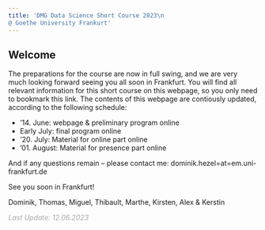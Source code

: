 ```yaml
---
title: 'DMG Data Science Short Course 2023\n
@ Goethe University Frankurt'
---
```


## Welcome
The preparations for the course are now in full swing, and we are very much looking forward seeing you all soon in Frankfurt. You will find all relevant information for this short course on this webpage, so you only need to bookmark this link. The contents of this webpage are contiously updated, according to the following schedule:

- '14. June: webpage & preliminary program online
- Early July: final program online
- '20. July: Material for online part online
- '01. August: Material for presence part online

And if any questions remain – please contact me: dominik.hezel=at=em.uni-frankfurt.de

See you soon in Frankfurt!

 Dominik, Thomas, Miguel, Thibault, Marthe, Kirsten, Alex & Kerstin

*<span style='color:darkgrey'>Last Update: 12.06.2023</span>*